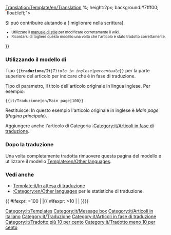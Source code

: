 <noinclude>[[Translation:Template/en/Translation]]</noinclude><noinclude> </noinclude>{{en/Ambox| type  = style
| image = en/Translation.png
| text  = <strong>Questo articolo è tradotto dall'originale inglese: <includeonly>[{{SERVER}}{{localurl:{{NAMESPACE}}:{{{1}}}|action=view}} {{{1}}}]</includeonly><noinclude>{{{1}}}</noinclude>.</strong>
<div style="font-size: 90%">
<div style="margin:auto; text-align:Left;">Percentuale: {{{2|0}}}%
<div style="width:200px; text-align:Left; border:1px solid #aaa; padding:1px; overflow:hidden;"><span style="width:{{#expr: ({{{2|0}}}/100) * 100}}%; height:2px; background:#7fff00; float:left;">&nbsp;</span><span style="width:{{#expr: 100 - ({{{2|0}}}/100) * 100}}%; height:2px; background:#ff7f50; float:left;">&nbsp;</span></div>
</div>
Si può contribuire aiutando a [{{SERVER}}{{localurl:{{NAMESPACE}}:{{PAGENAME}}|action=edit}} migliorare nella scrittura].
</div><div style="font-size: 80%">
* Utilizzare il [[en/Wiki/Manual of Style|manuale di stile]] per modificare correttamente il wiki.
* Ricordarsi di togliere questo modello una volta che l'articolo è stato tradotto correttamente.</div>
}}<noinclude>

=== Utilizzando il modello di ===
Tipo <code><nowiki>{{</nowiki>'''traduzione/It'''|''Titolo in inglese''|''percentuale''<nowiki>}}</nowiki></code> per la parte superiore del articolo per indicare che è in fase di traduzione.
<p>Tipo di parametro, il titolo dell'articolo originale in lingua inglese. Per esempio:</p>
<pre>{{it/Traduzione|en/Main page|100}}</pre>
Restituisce:
{{it/Traduzione|en/Main page|100}}
In questo esempio l'articolo originale in inglese è ''Main page'' (''Pagina principale'').
<p>Aggiungere anche l'articolo di Categoria [[:Category:it/Articoli in fase di traduzione]].</p>

=== Dopo la traduzione===
Una volta completamente tradotta rimuovere questa pagina del modello e utilizzare il modello [[Template:en/Other languages]].

===Vedi anche===
*[[Template:it/In attesa di traduzione]]
*[[:Category:en/Other languages]] per le statistiche di traduzione.

[[Category:it/Templates]][[Category:it/Message box]][[Category:it/Articoli in italiano]][[Category:it/Traduzione]]
</noinclude><includeonly>{{ #ifexpr: {{{2|0}}}=100 | |[[Category:it/Articoli in fase di traduzione]]{{ #ifexpr: {{{2|0}}}>10 | [[Category:it/Tradotto più 10 per cento]] | [[Category:it/Tradotto meno 10 per cento]]}}}}</includeonly>